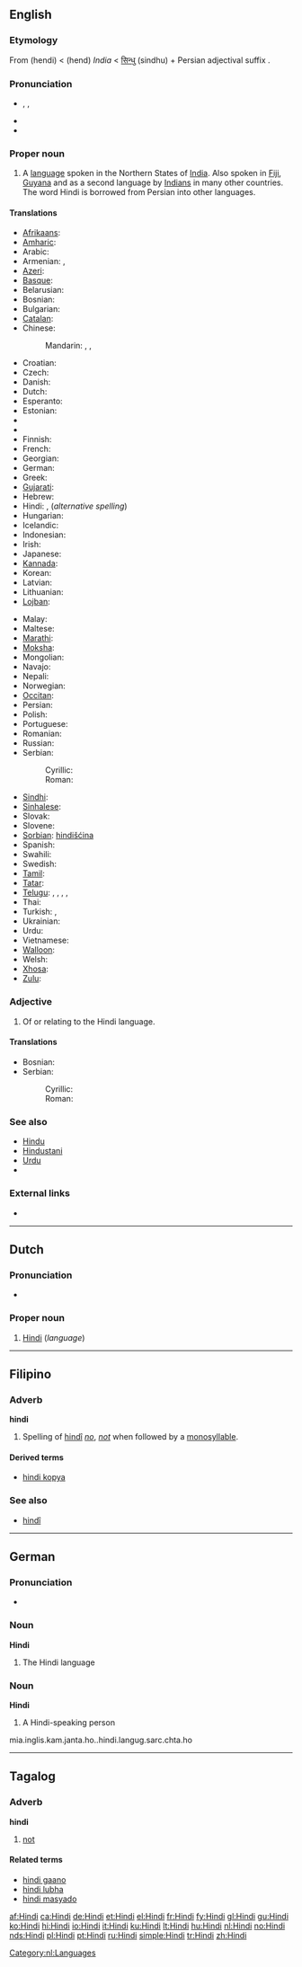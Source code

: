 {{interwiktionary|code=hi}}
{{also|hindi|hindî}}
==English==
{{wikipedia}}

===Etymology===
From {{etyl|fa}} {{fa-Arab|[[هندی]]}} (hendi) < {{fa-Arab|[[هند]]}} (hend) ''India'' < {{etyl|sa}} [[सिन्धु]] (sindhu) + Persian adjectival suffix {{fa-Arab|[[ی-]]}}.

===Pronunciation===
* {{enPR|hĭn'di}}, {{IPA|/ˈhɪndi/}}, {{SAMPA|/"hIndi/}}
* {{audio|en-us-Hindi.ogg|Audio (US)}}
* {{rhymes|ɪndi}}

===Proper noun===
{{en-proper noun}}

# A [[language]] spoken in the Northern States of [[India]].  Also spoken in [[Fiji]], [[Guyana]] and as a second language by [[Indian]]s in many other countries. The word Hindi is borrowed from Persian into other languages.

====Translations====
{{trans-top|language}}
* [[Afrikaans]]: {{t+|af|Hindi|xs=Afrikaans}}
* [[Amharic]]: {{t-|am|ሕንድኛ|tr=hindiñña|sc=Ethi|xs=Amharic}}
* Arabic: {{t-|ar|هندية|f|tr=hindīya}}
* Armenian: {{t-|hy|հինդի|tr=hindi}},  {{t-|hy|հնդկերեն|tr=hndkeren}}
* [[Azeri]]: {{t-|az|hind|xs=Azeri}}
* [[Basque]]: {{t+|eu|hindi|xs=Basque}}
* Belarusian: {{t-|be|хіндзі|m|tr=xíndzi|xs=Belarusian}} {{indeclinable}}
* Bosnian: {{t-|bs|hindi|m}}
* Bulgarian: {{t-|bg|хинди|tr=hindi}}
* [[Catalan]]: {{t+|ca|hindi}}
* Chinese:
*: Mandarin: {{t-|cmn|印地語|sc=Hani}},  {{t-|cmn|印地语|tr=Yìndìyǔ|sc=Hani}},  {{t|cmn|印地文|tr=Yìndìwén|sc=Hani}}
* Croatian: {{t-|hr|hindi}}
* Czech: {{t+|cs|hindština|f}}
* Danish: {{t-|da|hindi}}
* Dutch: {{t+|nl|Hindi|n}}
* Esperanto: {{t-|eo|hinda|xs=Esperanto}}
* Estonian: {{t-|et|hindi}}
* {{trreq|Fiji Hindi}}
* {{trreq|Fijian}}
* Finnish: {{t+|fi|hindi}}
* French: {{t+|fr|hindî}}
* Georgian: {{t-|ka|ჰინდი|tr=hindi|sc=Geor|xs=Georgian}}
* German: {{t+|de|Hindi|n}}
* Greek: {{t+|el|χίντι|tr=chíndi}}
* [[Gujarati]]: {{t+|gu|હિન્દી|tr=hindī|sc=Gujr|xs=Gujarati}}
* Hebrew: {{t-|he|הינדית|tr=hindit}}
* Hindi: {{t+|hi|हिन्दी|f|tr=hindī|xs=Hindi}},  {{t+|hi|हिंदी|f|tr=hindī|xs=Hindi}} (''alternative spelling'')
* Hungarian: {{t+|hu|hindi}}
* Icelandic: {{t+|is|hindí}}
* Indonesian: {{t+|id|hindi|xs=Indonesian}}
* Irish: {{t-|ga|Hiondúis|f|xs=Irish}}
* Japanese: {{t+|ja|ヒンディー語|tr=hindii-go}}
* [[Kannada]]: {{t-|kn|ಹಿಂದೀ|tr=hindī|sc=Knda|xs=Kannada}}
* Korean: {{t+|ko|힌디어|tr=hindi'eo|sc=Hang}}
* Latvian: {{t-|lv|hindi|xs=Latvian}}
* Lithuanian: {{t+|lt|hindi|xs=Lithuanian}}
* [[Lojban]]: {{t-|jbo|xindo|xs=Lojban}}
{{trans-mid}}
* Malay: {{t-|ms|hindi|xs=Malay}}
* Maltese: {{t-|mt|Ħindi|xs=Maltese}}
* [[Marathi]]: {{t-|mr|हिन्दी|tr=hindī|sc=Deva|xs=Marathi}}
* [[Moksha]]: {{tø|mdf|хинди|tr=hindi|sc=Cyrl}}
* Mongolian: {{t-|mn|Энтхэг|tr=entxeg|sc=Cyrl|xs=Mongolian}}
* Navajo: {{tø|nv|Híndoo bizaad}}
* Nepali: {{t-|ne|हिन्दी|tr=hindī|sc=Deva|xs=Nepali}}
* Norwegian: {{t+|no|hindi}}
* [[Occitan]]: {{t+|oc|indi|xs=Occitan}}
* Persian: {{t+|fa|هندی|tr=hendī|xs=Persian}}
* Polish: {{t+|pl|hindi}}
* Portuguese: {{t+|pt|hindi}}
* Romanian: {{t-|ro|hindusă}}
* Russian: {{t+|ru|хинди|m|tr=xíndi}} {{indeclinable}}
* Serbian:
*: Cyrillic: {{t-|sr|хинди|m|sc=Cyrl}}
*: Roman: {{t-|sr|hindi|m}}
* [[Sindhi]]: {{t-|sd|ھندي|alt=ھِندِي|sc=sd-Arab|xs=Sindhi}}
* [[Sinhalese]]: {{t|si|හින්දි|sc=Sinh|xs=Sinhalese}}
* Slovak: {{t-|sk|hindský}}
* Slovene: {{t-|sl|hindijščina|f}}
* [[Sorbian]]: [[hindišćina]]
* Spanish: {{t+|es|hindi|m}}
* Swahili: {{t-|sw|Kihindi|xs=Swahili}}
* Swedish: {{t+|sv|hindi}}
* [[Tamil]]: {{t-|ta|ஹிந்தி|tr=hindi|xs=Tamil}}
* [[Tatar]]: {{t-|tt|хинди|tr=khindi|sc=Cyrl|xs=Tatar}}
* [[Telugu]]: {{t-|te|హిందీ}}, {{t-|te|హిందీ భాష}}, {{t-|te|హిందీ మాట్లాడు ప్రజలు}}, {{t-|te|ఉత్తరాది వారు}}, {{t-|te|ఉత్తర భారతదేశ జనాలు}}
* Thai: {{t-|th|ภาษาฮินดู|tr=phāsā-hindū}}
* Turkish: {{t+|tr|Hintçe}}, {{t+|tr|Hindu}}
* Ukrainian: {{t-|uk|хiндi|m|tr=xíndi|xs=Ukrainian}} {{indeclinable}}
* Urdu: {{t-|ur|ہندی|tr=hindī|xs=Urdu}}
* Vietnamese: {{t+|vi|tiếng Hin-đi|xs=Vietnamese}}
* [[Walloon]]: {{t-|wa|hindi|xs=Walloon}}
* Welsh: {{t-|cy|hindi|xs=Welsh}}
* [[Xhosa]]: {{t-|xh|isiHindi|xs=Xhosa}}
* [[Zulu]]: {{t-|zu|isiHindi|xs=Zulu}}
{{trans-bottom}}

===Adjective===
{{en-adj|-}}

# Of or relating to the Hindi language.

====Translations====
{{trans-top|relating to the Hindi language}}
* Bosnian: {{t-|bs|hindski|m}}
* Serbian:
*: Cyrillic: {{t-|sr|хиндски|m|sc=Cyrl}}
*: Roman: {{t-|sr|hindski|m}}
{{trans-mid}}
{{trans-bottom}}

===See also===
* [[Hindu]]
* [[Hindustani]]
* [[Urdu]]
* {{langcat}}

===External links===
* {{ISO 639|link=Ethnologue|1code=hi|code=hin}}

----

==Dutch==

===Pronunciation===
* {{audio|Nl-Hindi.ogg|audio}}

===Proper noun===
{{nl-proper noun|g=n}}

# [[#English|Hindi]] (''language'')

[[Category:nl:Languages]]

----

==Filipino==

===Adverb===
<!-- or particle? -->
'''hindi'''

# Spelling of [[hindî]] ''[[no]]'', ''[[not]]'' when followed by a [[monosyllable]].

====Derived terms====
* [[hindi kopya]]

===See also===
* [[hindî]]

----

==German==

===Pronunciation===
* {{audio|De-Hindi.ogg|audio}}

===Noun===
'''Hindi''' {{n}}

# The Hindi language

===Noun===
'''Hindi''' {{m}}

# A Hindi-speaking person
mia.inglis.kam.janta.ho..hindi.langug.sarc.chta.ho
----

==Tagalog==

===Adverb===
'''hindi'''

# [[not]]

====Related terms====
* [[hindi gaano]]
* [[hindi lubha]]
* [[hindi masyado]]

[[af:Hindi]]
[[ca:Hindi]]
[[de:Hindi]]
[[et:Hindi]]
[[el:Hindi]]
[[fr:Hindi]]
[[fy:Hindi]]
[[gl:Hindi]]
[[gu:Hindi]]
[[ko:Hindi]]
[[hi:Hindi]]
[[io:Hindi]]
[[it:Hindi]]
[[ku:Hindi]]
[[lt:Hindi]]
[[hu:Hindi]]
[[nl:Hindi]]
[[no:Hindi]]
[[nds:Hindi]]
[[pl:Hindi]]
[[pt:Hindi]]
[[ru:Hindi]]
[[simple:Hindi]]
[[tr:Hindi]]
[[zh:Hindi]]